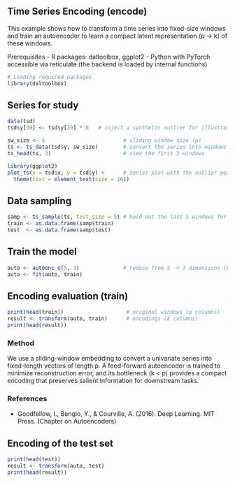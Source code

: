 ## Time Series Encoding (encode)

This example shows how to transform a time series into fixed-size windows and train an autoencoder to learn a compact latent representation (p -> k) of these windows.

Prerequisites
- R packages: daltoolbox, ggplot2
- Python with PyTorch accessible via reticulate (the backend is loaded by internal functions)

```r
# Loading required packages
library(daltoolbox)
```

## Series for study

```r
data(tsd)
tsd$y[39] <- tsd$y[39] * 6   # inject a synthetic outlier for illustration in the plot
```

```r
sw_size <- 5                         # sliding window size (p)
ts <- ts_data(tsd$y, sw_size)        # convert the series into windows with p columns
ts_head(ts, 3)                       # view the first 3 windows
```

```r
library(ggplot2)
plot_ts(x = tsd$x, y = tsd$y) +      # series plot with the outlier peak
  theme(text = element_text(size = 16))
```

## Data sampling

```r
samp <- ts_sample(ts, test_size = 5) # hold out the last 5 windows for test
train <- as.data.frame(samp$train)
test  <- as.data.frame(samp$test)
```

## Train the model

```r
auto <- autoenc_e(5, 3)              # reduce from 5 -> 3 dimensions (p -> k)
auto <- fit(auto, train)
```

## Encoding evaluation (train)

```r
print(head(train))                    # original windows (p columns)
result <- transform(auto, train)      # encodings (k columns)
print(head(result))
```

### Method

We use a sliding-window embedding to convert a univariate series into fixed-length vectors of length p. A feed-forward autoencoder is trained to minimize reconstruction error, and its bottleneck (k < p) provides a compact encoding that preserves salient information for downstream tasks.

### References
- Goodfellow, I., Bengio, Y., & Courville, A. (2016). Deep Learning. MIT Press. (Chapter on Autoencoders)

## Encoding of the test set

```r
print(head(test))
result <- transform(auto, test)
print(head(result))
```
